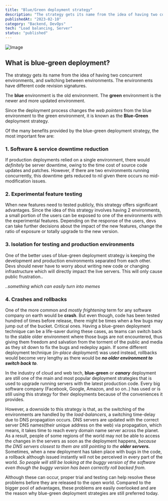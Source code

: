 ```yaml
---
title: "Blue/Green deployment strategy"
description: "The strategy gets its name from the idea of having two concurrent environments, and switching between environments."
publishedAt: "2023-02-10"
category: "Backend, DevOps"
tech: "Load balancing, Server"
status: "published"
---
```


![Image](/blue-green-deployment-strategy/cover.jpg)

## What is blue-green deployment?

The strategy gets its name from the idea of having two concurrent environments, and switching between environments. The environments have different code revision signatures.

The **blue** environment is the old environment.
The **green** environment is the newer and more updated environment.

Since the deployment process changes the _web pointers_ from the blue environment to the green environment, it is known as the **Blue-Green** deployment strategy.

Of the many benefits provided by the blue-green deployment strategy, the most important few are:

### 1. Software & service downtime reduction

If production deployments relied on a single environment, there would _definitely_ be server downtime, owing to the time cost of source code updates and patches. However, if there are two environments running concurrently, this downtime gets reduced to nil given there occurs no mid-modification issues.

### 2. Experimental feature testing

When new features need to tested publicly, this strategy offers significant advantages. Since the idea of this strategy involves having 2 environments, a small portion of the users can be exposed to one of the environments with the experimental features. Depending on the response of the users, devs can take further decisions about the impact of the new features, change the ratio of exposure or totally upgrade to the new version.

### 3. Isolation for testing and production environments

One of the better uses of blue-green deployment strategy is keeping the development and production environments separated from each other. Devs should never have to worry about writing new code or changing infrastructure which will directly impact the live servers. This will only cause public frustration..

_..something which can easily turn into memes_

### 4. Crashes and rollbacks

One of the more common and _mostly frightening_ term for any software company on earth would be **crash**. But even though, code has been tested hundred of times before release, there might be times when a few bugs may jump out of the bucket. Critical ones. Having a blue-green deployment technique can be a life-saver during these cases, as teams can switch back to the stable older environment where those bugs are not encountered, thus giving them freedom and salvation from the torment of the public and media as they sit down to fix the bugs and redeploy again. If some different deployment technique (_in-place deployment_) was used instead, rollbacks would become very lengthy as there would be **_no older environment to switch back to_**.

In the industry of cloud and web tech, **blue-green** or **_canary_** deployment are still one of the main and most popular deployment strategies that is used to upgrade running servers with the latest production code. Every big software company (Facebook, Google, Amazon, and so on..) has used or is still using this strategy for their deployments because of the conveniences it provides.

However, a downside to this strategy is that, as the switching of the environments are handled by the _load-balancers_, a switching time-delay due to DNS propagation occurs. DNS servers are updated with the correct server DNS names(their unique address on the web) via propagation, which means, it takes time to reach every domain name server across the planet. As a result, people of some regions of the world may not be able to access the changes in the servers as soon as the deployment happens, _because the DNS servers closest to them are still pointing to the_ **_older servers._** Sometimes, when a new deployment has taken place with bugs in the code, a rollback although issued instantly will not be perceived in every part of the world. _So people will still be looking at the buggy version of the software even though the buggy version has been correctly roll backed from._

Although these can occur, proper trial and testing can help resolve these problems before they are released to the open world. Compared to the bigger pool of advantages, these problems are easily overlooked and are the reason why blue-green deployment strategies are still preferred today.
